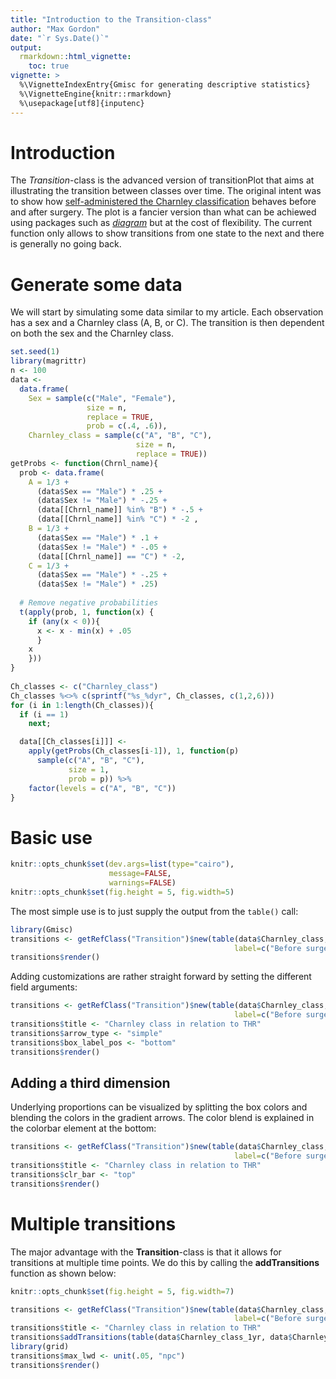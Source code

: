 ```yaml
---
title: "Introduction to the Transition-class"
author: "Max Gordon"
date: "`r Sys.Date()`"
output: 
  rmarkdown::html_vignette:
    toc: true
vignette: >
  %\VignetteIndexEntry{Gmisc for generating descriptive statistics}
  %\VignetteEngine{knitr::rmarkdown}
  %\usepackage[utf8]{inputenc}
---
```


Introduction
============

The *Transition*-class is the advanced version of transitionPlot that aims at illustrating the transition between classes over time. The original intent was to show how [self-administered the Charnley classification](http://informahealthcare.com/doi/full/10.3109/17453674.2014.931199) behaves before and after surgery. The plot is a fancier version than what can be achiewed using packages such as [*diagram*](http://informahealthcare.com.proxy.kib.ki.se/doi/full/10.3109/17453674.2014.931199) but at the cost of flexibility. The current function only allows to show transitions from one state to the next and there is generally no going back.

Generate some data
==================


We will start by simulating some data similar to my article. Each observation has a sex and a Charnley class (A, B, or C). The transition is then dependent on both the sex and the Charnley class.

```r
set.seed(1)
library(magrittr)
n <- 100
data <- 
  data.frame(
    Sex = sample(c("Male", "Female"),
                 size = n,
                 replace = TRUE,
                 prob = c(.4, .6)),
    Charnley_class = sample(c("A", "B", "C"), 
                            size = n, 
                            replace = TRUE))
getProbs <- function(Chrnl_name){
  prob <- data.frame(
    A = 1/3 +
      (data$Sex == "Male") * .25 +
      (data$Sex != "Male") * -.25 +
      (data[[Chrnl_name]] %in% "B") * -.5 +
      (data[[Chrnl_name]] %in% "C") * -2 ,
    B = 1/3 +
      (data$Sex == "Male") * .1 + 
      (data$Sex != "Male") * -.05 +
      (data[[Chrnl_name]] == "C") * -2,
    C = 1/3 +
      (data$Sex == "Male") * -.25 +
      (data$Sex != "Male") * .25)
  
  # Remove negative probabilities
  t(apply(prob, 1, function(x) {
    if (any(x < 0)){
      x <- x - min(x) + .05
      }
    x
    }))
}
  
Ch_classes <- c("Charnley_class")
Ch_classes %<>% c(sprintf("%s_%dyr", Ch_classes, c(1,2,6)))
for (i in 1:length(Ch_classes)){
  if (i == 1)
    next;

  data[[Ch_classes[i]]] <- 
    apply(getProbs(Ch_classes[i-1]), 1, function(p)
      sample(c("A", "B", "C"), 
             size = 1, 
             prob = p)) %>%
    factor(levels = c("A", "B", "C"))
}
```

Basic use
=========
```r
knitr::opts_chunk$set(dev.args=list(type="cairo"), 
                      message=FALSE, 
                      warnings=FALSE)
knitr::opts_chunk$set(fig.height = 5, fig.width=5)
```

The most simple use is to just supply the output from the `table()` call:

```r
library(Gmisc)
transitions <- getRefClass("Transition")$new(table(data$Charnley_class, data$Charnley_class_1yr), 
                                                  label=c("Before surgery", "1 year after"))
transitions$render()
```

Adding customizations are rather straight forward by setting the different field arguments:

```r
transitions <- getRefClass("Transition")$new(table(data$Charnley_class, data$Charnley_class_1yr), 
                                                  label=c("Before surgery", "1 year after"))
transitions$title <- "Charnley class in relation to THR"
transitions$arrow_type <- "simple"
transitions$box_label_pos <- "bottom"
transitions$render()
```

Adding a third dimension
------------------------

Underlying proportions can be visualized by splitting the box colors and blending the colors in the gradient arrows. The color blend is explained in the colorbar element at the bottom:

```r
transitions <- getRefClass("Transition")$new(table(data$Charnley_class, data$Charnley_class_1yr, data$Sex), 
                                                  label=c("Before surgery", "1 year after"))
transitions$title <- "Charnley class in relation to THR"
transitions$clr_bar <- "top"
transitions$render()
```

Multiple transitions
====================

The major advantage with the **Transition**-class is that it allows for transitions at multiple time points. We do this by calling the **addTransitions** function as shown below:

```r
knitr::opts_chunk$set(fig.height = 5, fig.width=7)
```

```r
transitions <- getRefClass("Transition")$new(table(data$Charnley_class, data$Charnley_class_1yr, data$Sex), 
                                                  label=c("Before surgery", "1 year after"))
transitions$title <- "Charnley class in relation to THR"
transitions$addTransitions(table(data$Charnley_class_1yr, data$Charnley_class_2yr, data$Sex), label="2 years after")
library(grid)
transitions$max_lwd <- unit(.05, "npc")
transitions$render()
```